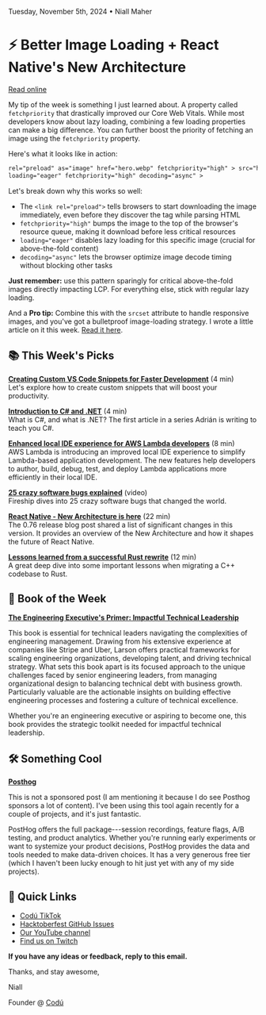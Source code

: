 Tuesday, November 5th, 2024 • Niall Maher

# ⚡️ Better Image Loading + React Native's New Architecture

[Read online](https://www.codu.co/letters/is-your-domain-haunted)

My tip of the week is something I just learned about. A property called `fetchpriority` that drastically improved our Core Web Vitals. While most developers know about lazy loading, combining a few loading properties can make a big difference. You can further boost the priority of fetching an image using the `fetchpriority` property.

Here's what it looks like in action:​​​​​​​

```html
rel="preload" as="image" href="hero.webp" fetchpriority="high" > src="hero.webp"
loading="eager" fetchpriority="high" decoding="async" >
```

Let's break down why this works so well:

- The `<link rel="preload">` tells browsers to start downloading the image immediately, even before they discover the tag while parsing HTML
- `fetchpriority="high"` bumps the image to the top of the browser's resource queue, making it download before less critical resources
- `loading="eager"` disables lazy loading for this specific image (crucial for above-the-fold content)
- `decoding="async"` lets the browser optimize image decode timing without blocking other tasks

**Just remember:** use this pattern sparingly for critical above-the-fold images directly impacting LCP. For everything else, stick with regular lazy loading.

And a **Pro tip:** Combine this with the `srcset` attribute to handle responsive images, and you've got a bulletproof image-loading strategy. I wrote a little article on it this week. [Read it here](https://www.codu.co/articles/responsive-images-in-html-using-srcset-lyb6r6r0).

## 📚 This Week's Picks

**[Creating Custom VS Code Snippets for Faster Development](https://www.codu.co/articles/creating-custom-vs-code-snippets-for-faster-development-kgjv1ct)** (4 min)\
Let's explore how to create custom snippets that will boost your productivity.

**[Introduction to C# and .NET](https://www.codu.co/articles/introduction-to-c-and-net-w0hc8gz3)** (4 min)\
What is C#, and what is .NET? The first article in a series Adrián is writing to teach you C#.

**[Enhanced local IDE experience for AWS Lambda developers](https://aws.amazon.com/blogs/compute/introducing-an-enhanced-local-ide-experience-for-aws-lambda-developers/)** (8 min)\
AWS Lambda is introducing an improved local IDE experience to simplify Lambda-based application development. The new features help developers to author, build, debug, test, and deploy Lambda applications more efficiently in their local IDE.

**[25 crazy software bugs explained](https://www.youtube.com/watch?v=Iq_r7IcNmUk)** (video)\
Fireship dives into 25 crazy software bugs that changed the world.

**[React Native - New Architecture is here](https://reactnative.dev/blog/2024/10/23/the-new-architecture-is-here)** (22 min)\
The 0.76 release blog post shared a list of significant changes in this version. It provides an overview of the New Architecture and how it shapes the future of React Native.

**[Lessons learned from a successful Rust rewrite](https://gaultier.github.io/blog/lessons_learned_from_a_successful_rust_rewrite.html)** (12 min)\
A great deep dive into some important lessons when migrating a C++ codebase to Rust.

## 📖 Book of the Week

**[The Engineering Executive's Primer: Impactful Technical Leadership](https://amzn.to/4fj5bWf)**

This book is essential for technical leaders navigating the complexities of engineering management. Drawing from his extensive experience at companies like Stripe and Uber, Larson offers practical frameworks for scaling engineering organizations, developing talent, and driving technical strategy. What sets this book apart is its focused approach to the unique challenges faced by senior engineering leaders, from managing organizational design to balancing technical debt with business growth. Particularly valuable are the actionable insights on building effective engineering processes and fostering a culture of technical excellence.

Whether you're an engineering executive or aspiring to become one, this book provides the strategic toolkit needed for impactful technical leadership.

## 🛠️ Something Cool

**[Posthog](https://posthog.com/)**

This is not a sponsored post (I am mentioning it because I do see Posthog sponsors a lot of content). I've been using this tool again recently for a couple of projects, and it's just fantastic.

PostHog offers the full package---session recordings, feature flags, A/B testing, and product analytics. Whether you're running early experiments or want to systemize your product decisions, PostHog provides the data and tools needed to make data-driven choices. It has a very generous free tier (which I haven't been lucky enough to hit just yet with any of my side projects).

## 🔗 Quick Links

- [Codú TikTok](https://www.tiktok.com/@codu.co)
- [Hacktoberfest GitHub Issues](https://github.com/codu-code/codu/issues)
- [Our YouTube channel](https://www.youtube.com/@codu)
- [Find us on Twitch](https://www.twitch.tv/codudotco)

**If you have any ideas or feedback, reply to this email.**

Thanks, and stay awesome,

Niall

Founder @ [Codú](https://www.codu.co/?ref=newsletter)
